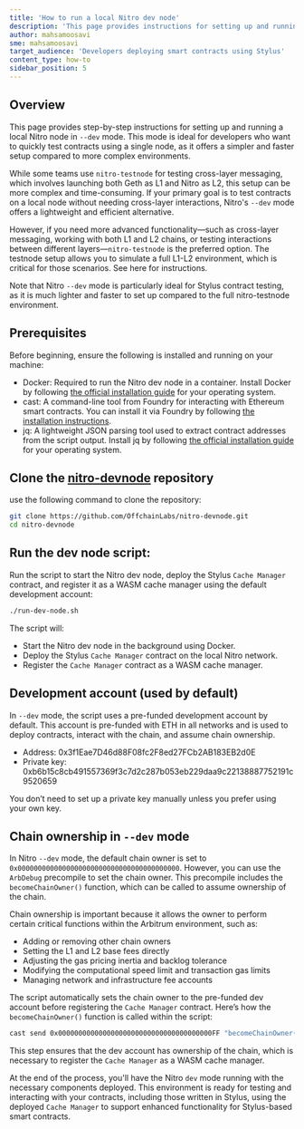 ```yaml
---
title: 'How to run a local Nitro dev node'
description: 'This page provides instructions for setting up and running a local Nitro dev node for contract testing and development.'
author: mahsamoosavi
sme: mahsamoosavi
target_audience: 'Developers deploying smart contracts using Stylus'
content_type: how-to
sidebar_position: 5
---
```



<PublicPreviewBannerPartial />

## Overview

This page provides step-by-step instructions for setting up and running a local Nitro node in `--dev` mode. This mode is ideal for developers who want to quickly test contracts using a single node, as it offers a simpler and faster setup compared to more complex environments.

While some teams use `nitro-testnode` for testing cross-layer messaging, which involves launching both Geth as L1 and Nitro as L2, this setup can be more complex and time-consuming. If your primary goal is to test contracts on a local node without needing cross-layer interactions, Nitro's `--dev` mode offers a lightweight and efficient alternative.

However, if you need more advanced functionality—such as cross-layer messaging, working with both L1 and L2 chains, or testing interactions between different layers—`nitro-testnode` is the preferred option. The testnode setup allows you to simulate a full L1-L2 environment, which is critical for those scenarios. See here for instructions.

Note that Nitro `--dev` mode is particularly ideal for Stylus contract testing, as it is much lighter and faster to set up compared to the full nitro-testnode environment.

## Prerequisites

Before beginning, ensure the following is installed and running on your machine:

- Docker: Required to run the Nitro dev node in a container. Install Docker by following [the official installation guide](https://docs.docker.com/get-started/get-docker/) for your operating system.
- cast: A command-line tool from Foundry for interacting with Ethereum smart contracts. You can install it via Foundry by following [the installation instructions](https://book.getfoundry.sh/getting-started/installation).
- jq: A lightweight JSON parsing tool used to extract contract addresses from the script output. Install jq by following [the official installation guide](https://jqlang.github.io/jq/download/) for your operating system.

## Clone the [nitro-devnode](https://github.com/OffchainLabs/nitro-devnode) repository

use the following command to clone the repository:

```bash
git clone https://github.com/OffchainLabs/nitro-devnode.git
cd nitro-devnode
```

## Run the dev node script:

Run the script to start the Nitro dev node, deploy the Stylus `Cache Manager` contract, and register it as a WASM cache manager using the default development account:

```bash
./run-dev-node.sh
```

The script will:

- Start the Nitro dev node in the background using Docker.
- Deploy the Stylus `Cache Manager` contract on the local Nitro network.
- Register the `Cache Manager` contract as a WASM cache manager.

## Development account (used by default)

In `--dev` mode, the script uses a pre-funded development account by default. This account is pre-funded with ETH in all networks and is used to deploy contracts, interact with the chain, and assume chain ownership.

- Address: 0x3f1Eae7D46d88F08fc2F8ed27FCb2AB183EB2d0E
- Private key: 0xb6b15c8cb491557369f3c7d2c287b053eb229daa9c22138887752191c9520659

You don’t need to set up a private key manually unless you prefer using your own key.

## Chain ownership in `--dev` mode

In Nitro `--dev` mode, the default chain owner is set to `0x0000000000000000000000000000000000000000`. However, you can use the `ArbDebug` precompile to set the chain owner. This precompile includes the `becomeChainOwner()` function, which can be called to assume ownership of the chain.

Chain ownership is important because it allows the owner to perform certain critical functions within the Arbitrum environment, such as:

- Adding or removing other chain owners
- Setting the L1 and L2 base fees directly
- Adjusting the gas pricing inertia and backlog tolerance
- Modifying the computational speed limit and transaction gas limits
- Managing network and infrastructure fee accounts

The script automatically sets the chain owner to the pre-funded dev account before registering the `Cache Manager` contract. Here’s how the `becomeChainOwner()` function is called within the script:

```bash
cast send 0x00000000000000000000000000000000000000FF "becomeChainOwner()" --private-key 0xb6b15c8cb491557369f3c7d2c287b053eb229daa9c22138887752191c9520659 --rpc-url http://127.0.0.1:8547
```

This step ensures that the dev account has ownership of the chain, which is necessary to register the `Cache Manager` as a WASM cache manager.

At the end of the process, you'll have the Nitro `dev` mode running with the necessary components deployed. This environment is ready for testing and interacting with your contracts, including those written in Stylus, using the deployed `Cache Manager` to support enhanced functionality for Stylus-based smart contracts.
